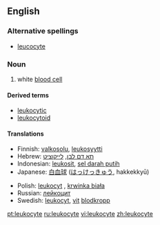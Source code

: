 ==English==

===Alternative spellings===
* [[leucocyte]]

===Noun===
{{en-noun}}
# {{cytology}} white [[blood cell]]

====Derived terms====
*[[leukocytic]]
*[[leukocytoid]]

====Translations====
{{top}}
*Finnish: [[valkosolu]], [[leukosyytti]]
*Hebrew: [[תא דם לבן]], [[לייקוציט]]
*Indonesian: [[leukosit]], [[sel darah putih]]
*Japanese: [[白血球]] ([[はっけっきゅう]], hakkekkyū)
{{mid}}
*Polish: [[leukocyt]] {{m}}, [[krwinka biała]] {{f}}
*Russian: [[лейкоцит]]
*Swedish: [[leukocyt]], [[vit]] [[blodkropp]]
{{bottom}}

[[pt:leukocyte]]
[[ru:leukocyte]]
[[vi:leukocyte]]
[[zh:leukocyte]]